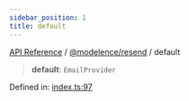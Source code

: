 ```yaml
---
sidebar_position: 1
title: default
---
```


[API Reference](/api-reference/@modelence/resend/variables/../../../index) / [@modelence/resend](/api-reference/@modelence/resend/variables/../index) / default

> **default**: `EmailProvider`

Defined in: [index.ts:97](https://github.com/modelence/modelence/blob/1f8ae840bc8e030aa6dcaa6e3d1613c045e7768b/packages/resend/src/index.ts#L97)

